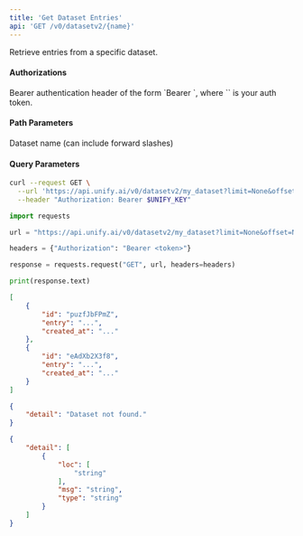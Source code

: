 ```yaml
---
title: 'Get Dataset Entries'
api: 'GET /v0/datasetv2/{name}'
---
```

Retrieve entries from a specific dataset.

#### Authorizations

<ParamField header="Authorization" type="string" required="true">
  Bearer authentication header of the form `Bearer <token>`, where `<token>` is your auth token.
</ParamField>

#### Path Parameters

<ParamField query="name" type="string" required="true">
Dataset name (can include forward slashes)
</ParamField>

#### Query Parameters

<ParamField query="limit" type="integer" >

</ParamField>

<ParamField query="offset" type="integer" >

</ParamField>

<RequestExample>

```bash cURL
curl --request GET \
  --url 'https://api.unify.ai/v0/datasetv2/my_dataset?limit=None&offset=None' \
  --header "Authorization: Bearer $UNIFY_KEY"
```

```python Python
import requests

url = "https://api.unify.ai/v0/datasetv2/my_dataset?limit=None&offset=None"

headers = {"Authorization": "Bearer <token>"}

response = requests.request("GET", url, headers=headers)

print(response.text)
```

</RequestExample>
<ResponseExample>

```json 200
[
    {
        "id": "puzfJbFPmZ",
        "entry": "...",
        "created_at": "..."
    },
    {
        "id": "eAdXb2X3f8",
        "entry": "...",
        "created_at": "..."
    }
]
```

```json 404
{
    "detail": "Dataset not found."
}
```

```json 422
{
    "detail": [
        {
            "loc": [
                "string"
            ],
            "msg": "string",
            "type": "string"
        }
    ]
}
```

</ResponseExample>
